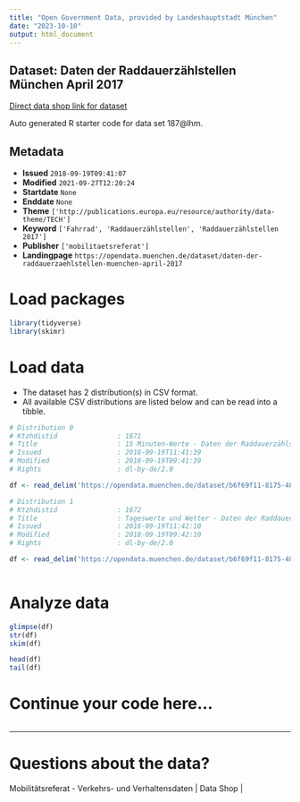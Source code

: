 ```yaml
---
title: "Open Government Data, provided by Landeshauptstadt München"
date: "2023-10-10"
output: html_document
---
```


## Dataset: Daten der Raddauerzählstellen München April 2017

[Direct data shop link for dataset](https://opendata.muenchen.de/dataset/daten-der-raddauerzaehlstellen-muenchen-april-2017)

Auto generated R starter code for data set 187@lhm.

## Metadata

- **Issued** `2018-09-19T09:41:07`
- **Modified** `2021-09-27T12:20:24`
- **Startdate** `None`
- **Enddate** `None`
- **Theme** `['http://publications.europa.eu/resource/authority/data-theme/TECH']`
- **Keyword** `['Fahrrad', 'Raddauerzählstellen', 'Raddauerzählstellen 2017']`
- **Publisher** `['mobilitaetsreferat']`
- **Landingpage** `https://opendata.muenchen.de/dataset/daten-der-raddauerzaehlstellen-muenchen-april-2017`


# Load packages

```r

library(tidyverse)
library(skimr)

```

# Load data

-   The dataset has 2 distribution(s) in CSV format.
-   All available CSV distributions are listed below and can be read into a tibble.

```r

# Distribution 0
# Ktzhdistid               : 1871
# Title                    : 15 Minuten-Werte - Daten der Raddauerzählstellen München April 2017
# Issued                   : 2018-09-19T11:41:39
# Modified                 : 2018-09-19T09:41:39
# Rights                   : dl-by-de/2.0

df <- read_delim('https://opendata.muenchen.de/dataset/b6f69f11-8175-4810-a5e5-699175f01744/resource/6743e71f-60a8-4223-9644-c95b96cd7251/download/rad20170415min.csv')

# Distribution 1
# Ktzhdistid               : 1872
# Title                    : Tageswerte und Wetter - Daten der Raddauerzählstellen München April 2017
# Issued                   : 2018-09-19T11:42:10
# Modified                 : 2018-09-19T09:42:10
# Rights                   : dl-by-de/2.0

df <- read_delim('https://opendata.muenchen.de/dataset/b6f69f11-8175-4810-a5e5-699175f01744/resource/71e42786-1992-4186-a0e3-17e41fda0108/download/rad201704tage.csv')



```

# Analyze data

```r

glimpse(df)
str(df)
skim(df)

head(df)
tail(df)

```

# Continue your code here...

```r

```

------------------------------------------------------------------------

# Questions about the data?

Mobilitätsreferat - Verkehrs- und Verhaltensdaten | Data Shop | 
